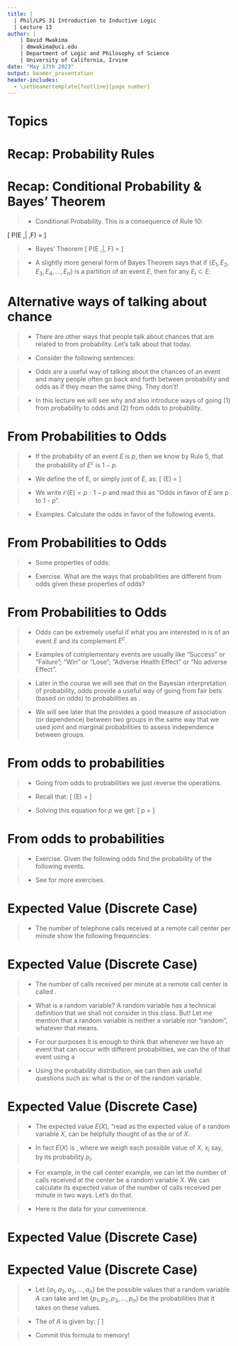 ```yaml
---
title: | 
  | Phil/LPS 31 Introduction to Inductive Logic
  | Lecture 13
author: |
    | David Mwakima
    | dmwakima@uci.edu
    | Department of Logic and Philosophy of Science
    | University of California, Irvine
date: "May 17th 2023"
output: beamer_presentation
header-includes:
  - \setbeamertemplate{footline}[page number]
---
```


# Topics

\begin{itemize}
\item Odds
\item Expected Value (Discrete Case Only)
\end{itemize}

# Recap: Probability Rules

\begin{itemize}
\item[Rule 1] $P(S) = 1$ 
\item[Rule 2] $0 \leq P(E) \leq 1$ 
\item[Rule 3] If $E \cap F = \emptyset$, then $P(E \cup F) = P(E) + P(F)$ (Special Disjunction Rule)
\item[Rule 4] $P(E \cup E^{c}) = 1$ 
\item[Rule 5] $P(E^c) = 1 - P(E)$
\item[Rule 6] $P(\emptyset) = 0$ 
\item[Rule 7] $P(E) = P(E \cap F) + P(E \cap F^{c})$
\item[Rule 8] $P(E \cup F) = P(E) + P(F) - P(E \cap F)$ (General Disjunction Rule)
\item[Rule 9] $P(E \cap F) = P(E) \times P(F)$ if $E$ and $F$ are independent.
\item[Rule 10] $P(E \cap F) = P(E) \times P(F | E)$ if $E$ and $F$ are dependent.
\end{itemize}

# Recap: Conditional Probability & Bayes' Theorem

>- Conditional Probability. This is a consequence of Rule 10:

\[
P(E \,| \,F) = \frac{P(E \cap F)}{P(F)}
\]

>- Bayes' Theorem
\[
P(E \,|\, F) = \frac{P(F | E)P(E)}{P(F)}
\]

>- A slightly more general form of Bayes Theorem says that if $\{E_{1}, E_{2}, E_{3}, E_{4}, \dots, E_{n}\}$ is a partition of an event $E$, then for any $E_{i} \subset E$: \begin{center} \[
\boxed{
P(E_{i} \,| \, F) = \frac{P(F | E_{i}) P(E_{i})}{\sum_{i = 1}^{n}P(F|E_{i})P(E_{i})}
}
\]
\end{center}


# Alternative ways of talking about chance

>- There are other ways that people talk about chances that are related to \textcolor{red}{but different} from probability. Let's talk about that today. 

>- Consider the following sentences: 
\begin{itemize}
\item The \textcolor{red}{odds} are 3 to 2 in favor of Mage winning the 2023 Kentucky Derby. 
\item The \textcolor{red}{odds are fifty fifty} that Real Madrid will beat Manchester City in the Champions League Semi-Final Today.
\end{itemize}

>- Odds are a useful way of talking about the chances of an event and many people often go back and forth between probability and odds as if they mean the same thing. They don't!

>- In this lecture we will see why and also introduce ways of going (1) from probability to odds and (2) from odds to probability.

# From Probabilities to Odds

>- If the probability of an event $E$ is $p$, then we know by Rule 5, that the probability of $E^{c}$ is $1 - p$. 

>- We define the \textcolor{red}{odds in favor} of E, or simply just \textcolor{red}{odds} of $E$, as: \[
\mathcal{O}(E) = \frac{p}{1 - p}
\]

>- We write $\mathcal{O}(E) = p:1 - p$ and read this as "Odds in favor of $E$ are p to 1 - p".

>- Examples. Calculate the odds in favor of the following events.\begin{itemize}
\item[(1)] The odds of Manchester City winning if the probability that Manchester City will win after being ahead 2 - 0 at half time is 0.8.
\item[(2)] The odds of having two girls, if the probability that a family has two children who are both girls is $\frac{1}{4}$. 
\end{itemize}

# From Probabilities to Odds

>- Some properties of odds: \begin{itemize} 
\item[(1)] $\mathcal{O}(E)$ can be any real number in the interval $[0, +\infty)$.
\item[(2)] If $\mathcal{O}(E)$ > 1, then $P(E) > P(E^{c})$
\item[(3)] If $\mathcal{O}(E)$ < 1, then $P(E) < P(E^{c})$
\item[(4)] If $\mathcal{O}(E) = 1$, then $P(E) = P(E^{c})$
\item[(5)] $\mathcal{O}(E)$ is invariant to scaling.
\item[(6)] $\mathcal{O}(E^{c})$, read as "odds against $E$" is given by the reciprocal of $\mathcal{O}(E)$
\end{itemize}

>- Exercise. What are the ways that probabilities are different from odds given these properties of odds?

# From Probabilities to Odds

>- Odds can be extremely useful if what you are interested in is \textcolor{red}{the relative likelihood} of an event $E$ and its complement $E^{c}$. 

>- Examples of complementary events are usually \textcolor{red}{binary events} like "Success" or "Failure"; "Win" or "Lose"; "Adverse Health Effect" or "No adverse Effect".

>- Later in the course we will see that on the Bayesian interpretation of probability, odds provide a useful way of going from fair bets (based on odds) to probabilities as \textcolor{red}{degrees of belief}.

>- We will see later that the \textcolor{red}{Odds Ratio} provides a good measure of association (or dependence) between two groups in the same way that we used joint and marginal probabilities to assess independence between groups.

# From odds to probabilities

>- Going from odds to probabilities we just reverse the operations.

>- Recall that: \[
\mathcal{O}(E) = \frac{p}{1 - p}
\]

>- Solving this equation for $p$ we get:
\[
p = \frac{\mathcal{O}(E)}{1 + \mathcal{O}(E)}
\]

# From odds to probabilities

>- Exercise. Given the following odds find the probability of the following events. \begin{itemize} \item[(1)] The odds of Real Madrid making it to the final after being 3 - 0 down at the 80th minute is 1:9.
\item[(2)] There are even odds of getting a head after tossing a coin once.
\end{itemize}

>- See \textcolor{red}{Homework 7} for more exercises.


# Expected Value (Discrete Case)

>- The number of telephone calls received at a remote call center per minute show the following frequencies:
\begin{center}
\begin{tabular}{c c}\hline
Number of Calls & Count \\ \hline
1 & 10\\
2 & 8\\
3 & 4\\
4 & 4\\
5 & 2\\
6 & 2\\
7 & 1\\
8 & 1 \\ \hline
TOTAL & 32 \\
\hline
\end{tabular}
\end{center}

# Expected Value (Discrete Case)

>- The number of calls received per minute at a remote call center is called \textcolor{red}{a random variable}. 

>- What is a random variable? A random variable has a technical definition that we shall not consider in this class. But! Let me mention that a random variable is neither a variable nor "random", whatever that means.

>- For our purposes it is enough to think that whenever we have an event that can occur with different probabilities, we can \textcolor{red}{model} the \textcolor{red}{number of occurrences} of that event using a \textcolor{red}{probability distribution}

>- Using the probability distribution, we can then ask useful questions such as: what is the \textcolor{red}{expected value} or \textcolor{red}{expectation} of the random variable.

# Expected Value (Discrete Case)

>- The expected value $E(X)$, "read as the expected value of a random variable $X$, can be helpfully thought of as the \textcolor{red}{average} or \textcolor{red}{mean} of $X$.

>- In fact $E(X)$ is \textcolor{red}{a weighted average}, where we weigh each possible value of $X$, $x_{i}$ say, by its probability $p_{i}$. 

>- For example, in the call center example, we can let the number of calls received at the center be a random variable $X$. We can calculate its expected value of the number of calls received per minute in two ways. Let's do that.

>- Here is the data for your convenience.

# Expected Value (Discrete Case)

\begin{center}
\begin{tabular}{c c}\hline
Number of Calls & Count \\ \hline
1 & 10\\
2 & 8\\
3 & 4\\
4 & 4\\
5 & 2\\
6 & 2\\
7 & 1\\
8 & 1 \\ \hline
TOTAL & 32 \\
\hline
\end{tabular}
\end{center}


# Expected Value (Discrete Case)

>- Let $\{ a_{1}, a_{2}, a_{3}, \dots, a_{n} \}$ be the possible values that a random variable $A$ can take and let $\{ p_{1}, p_{2}, p_{3}, \dots, p_{n}\}$ be the probabilities that it takes on these values.

>- The \textcolor{red}{expected value} of $A$ is given by:
\[
\begin{aligned}
E(A) &= a_{1}p_{1} + a_{2}p_{2} + a_{3}p_{3} + \dots + a_{n}p_{n} \\
    &= \sum_{i = 1}^{n} a_{i}p_{i}
\end{aligned}
\]

>- Commit this formula to memory!









